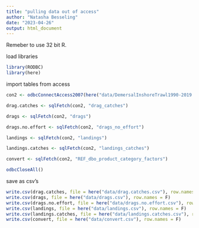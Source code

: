 ```yaml
---
title: "pulling data out of access"
author: "Natasha Besseling"
date: "2023-04-26"
output: html_document
---
```


Remeber to use 32 bit R.

load libraries
 
```r
library(RODBC)
library(here)
```
 
import tables from access

```r

con2 <- odbcConnectAccess2007(here("data/DemersalInshoreTrawl1990-2019 REQUESTS.accdb"))

drag.catches <- sqlFetch(con2, "drag_catches")

drags <- sqlFetch(con2, "drags")

drags.no.effort <- sqlFetch(con2, "drags_no_effort")

landings <- sqlFetch(con2, "landings")

landings.catches <- sqlFetch(con2, "landings_catches")

convert <- sqlFetch(con2, "REF_dbo_product_category_factors")

odbcCloseAll()

```


save as csv's

```r
write.csv(drag.catches, file = here("data/drag.catches.csv"), row.names = F)
write.csv(drags, file = here("data/drags.csv"), row.names = F)
write.csv(drags.no.effort, file = here("data/drags.no.effort.csv"), row.names = F)
write.csv(landings, file = here("data/landings.csv"), row.names = F)
write.csv(landings.catches, file = here("data/landings.catches.csv"), row.names = F)
write.csv(convert, file = here("data/convert.csv"), row.names = F)
```







